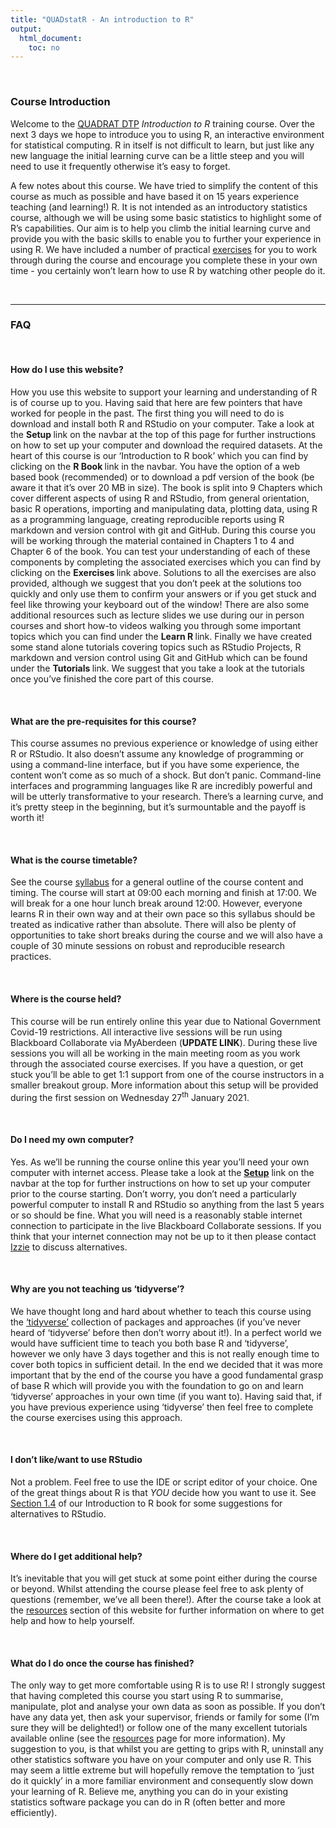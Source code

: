 ```yaml
---
title: "QUADstatR - An introduction to R"
output: 
  html_document:
    toc: no
---
```


\  

### Course Introduction

Welcome to the [QUADRAT DTP](https://www.quadrat.ac.uk/){target='_blank'} *Introduction to R* training course. Over the next 3 days we hope to introduce you to using R, an interactive environment for statistical computing. R in itself is not difficult to learn, but just like any new language the initial learning curve can be a little steep and you will need to use it frequently otherwise it’s easy to forget. 

A few notes about this course. We have tried to simplify the content of this course as much as possible and have based it on 15 years experience teaching (and learning!) R. It is not intended as an introductory statistics course, although we will be using some basic statistics to highlight some of R’s capabilities. Our aim is to help you climb the initial learning curve and provide you with the basic skills to enable you to further your experience in using R. We have included a number of practical [exercises](exercises.html) for you to work through during the course and encourage you complete these in your own time - you certainly won’t learn how to use R by watching other people do it. 

\  

----

### FAQ

\  

#### How do I use this website?
How you use this website to support your learning and understanding of R is of course up to you. Having said that here are few pointers that have worked for people in the past. The first thing you will need to do is download and install both R and RStudio on your computer. Take a look at the **Setup <i class="fa fa-cog" aria-hidden="true"></i>** link on the navbar at the top of this page for further instructions on how to set up your computer and download the required datasets. At the heart of this course is our 'Introduction to R book' which you can find by clicking on the **R Book <i class="fa fa-book" aria-hidden="true"></i>** link in the navbar. You have the option of a web based book (recommended) or to download a pdf version of the book (be aware it that it's over 20 MB in size). The book is split into 9 Chapters which cover different aspects of using R and RStudio, from general orientation, basic R operations, importing and manipulating data, plotting data, using R as a programming language, creating reproducible reports using R markdown and version control with git and GitHub. During this course you will be working through the material contained in Chapters 1 to 4 and Chapter 6 of the book. You can test your understanding of each of these components by completing the associated exercises which you can find by clicking on the **Exercises <i class="fa fa-book" aria-hidden="true"></i>** link above. Solutions to all the exercises are also provided, although we suggest that you don't peek at the solutions too quickly and only use them to confirm your answers or if you get stuck and feel like throwing your keyboard out of the window! There are also some additional resources such as lecture slides we use during our in person courses and short how-to videos walking you through some important topics which you can find under the **Learn R <i class="fa fa-university" aria-hidden="true"></i>** link. Finally we have created some stand alone tutorials covering topics such as RStudio Projects, R markdown and version control using Git and GitHub which can be found under the **Tutorials <i class="fa fa-desktop" aria-hidden="true"></i>** link. We suggest that you take a look at the tutorials once you've finished the core part of this course.

\ 

#### What are the pre-requisites for this course?
This course assumes no previous experience or knowledge of using either R or RStudio. It also doesn't assume any knowledge of programming or using a command-line interface, but if you have some experience, the content won’t come as so much of a shock. But don’t panic. Command-line interfaces and programming languages like R are incredibly powerful and will be utterly transformative to your research. There’s a learning curve, and it’s pretty steep in the beginning, but it’s surmountable and the payoff is worth it!

\  

#### What is the course timetable?
See the course [syllabus](syllabus.html) for a general outline of the course content and timing. The course will start at 09:00 each morning and finish at 17:00. We will break for a one hour lunch break around 12:00. However, everyone learns R in their own way and at their own pace so this syllabus should be treated as indicative rather than absolute. There will also be plenty of opportunities to take short breaks during the course and we will also have a couple of 30 minute sessions on robust and reproducible research practices.  

\  

#### Where is the course held?
This course will be run entirely online this year due to National Government Covid-19 restrictions. All interactive live sessions will be run using Blackboard Collaborate via MyAberdeen (**UPDATE LINK**). During these live sessions you will all be working in the main meeting room as you work through the associated course exercises. If you have a question, or get stuck you'll be able to get 1:1 support from one of the course instructors in a smaller breakout group. More information about this setup will be provided during the first session on Wednesday 27^th^ January 2021.   

<!--
will be teaching will be held in room FN113 in the Fraser Noble building (building No. 7 on [this map](images/uoa_map.png) on the old Aberdeen campus). For those of you unfamiliar with the Aberdeen campus I have also indicated on the map where you can grab a bite to eat or a caffeine hit!
-->

\  

#### Do I need my own computer?

<!--
No. We will provide desktop computers for those who do not wish to bring their own laptops to the course. All of the desktops will have both R and RStudio already installed but please bring along a USB flash drive to save your work. If you require a desktop computer then please make sure you have registered for a UoA visitor computing account prior to the start of the course (contact [Izzie Buchanan](People.html) for further details). Having said that, if you have a laptop (Mac or Windows) we encourage you to bring it to the course. Please take a look at the **[Setup<i class="fa fa-cog" aria-hidden="true"></i>](setup.html)** link on the navbar at the top for further instructions on how to set up your laptop prior to the course starting.
-->

Yes. As we'll be running the course online this year you'll need your own computer with internet access. Please take a look at the **[Setup<i class="fa fa-cog" aria-hidden="true"></i>](setup.html)** link on the navbar at the top for further instructions on how to set up your computer prior to the course starting. Don't worry, you don't need a particularly powerful computer to install R and RStudio so anything from the last 5 years or so should be fine. What you will need is a reasonably stable internet connection to participate in the live Blackboard Collaborate sessions. If you think that your internet connection may not be up to it then please contact [Izzie](People.html) to discuss alternatives.

\  

#### Why are you not teaching us 'tidyverse'?
We have thought long and hard about whether to teach this course using the ['tidyverse'](https://www.tidyverse.org/){target='_blank'} collection of packages and approaches (if you've never heard of 'tidyverse' before then don't worry about it!). In a perfect world we would have sufficient time to teach you both base R and 'tidyverse', however we only have 3 days together and this is not really enough time to cover both topics in sufficient detail. In the end we decided that it was more important that by the end of the course you have a good fundamental grasp of base R which will provide you with the foundation to go on and learn 'tidyverse' approaches in your own time (if you want to). Having said that, if you have previous experience using 'tidyverse' then feel free to complete the course exercises using this approach. 

\  

#### I don't like/want to use RStudio
Not a problem. Feel free to use the IDE or script editor of your choice. One of the great things about R is that *YOU* decide how you want to use it. See [Section 1.4](https://intro2r.com/alternatives-to-rstudio.html) of our Introduction to R book for some suggestions for alternatives to RStudio. 

\  

#### Where do I get additional help?
It's inevitable that you will get stuck at some point either during the course or beyond. Whilst attending the course please feel free to ask plenty of questions (remember, we've all been there!). After the course take a look at the [resources](resources.html) section of this website for further information on where to get help and how to help yourself.    

\  

#### What do I do once the course has finished?
The only way to get more comfortable using R is to use R! I strongly suggest that having completed this course you start using R to summarise, manipulate, plot and analyse your own data as soon as possible. If you don't have any data yet, then ask your supervisor, friends or family for some (I'm sure they will be delighted!) or follow one of the many excellent tutorials available online (see the [resources](resources.html) page for more information). My suggestion to you, is that whilst you are getting to grips with R, uninstall any other statistics software you have on your computer and only use R. This may seem a little extreme but will hopefully remove the temptation to ‘just do it quickly’ in a more familiar environment and consequently slow down your learning of R. Believe me, anything you can do in your existing statistics software package you can do in R (often better and more efficiently).
